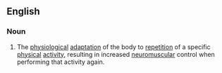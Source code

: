 ==English==
{{wikipedia}}
===Noun===
{{en-noun|sg=[[muscle]] [[memory]]|-}}

# The [[physiological]] [[adaptation]] of the body to [[repetition]] of a specific [[physical]] [[activity]], resulting in increased [[neuromuscular]] control when performing that activity again.